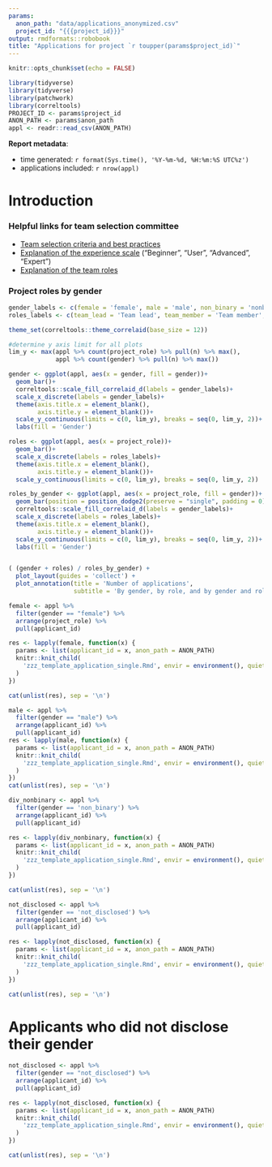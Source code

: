 ```yaml
---
params:
  anon_path: "data/applications_anonymized.csv"
  project_id: "{{{project_id}}}"
output: rmdformats::robobook
title: "Applications for project `r toupper(params$project_id)`"
---
```

<!-- THIS FILE IS NOT SUPPOSED TO BE KNITTED DIRECTLY
    INSTEAD IT IS KNIT FROM 01_preparte_team_selection.R
    IF YOU WANT TO KNIT THIS BY HAND, SET THE PARAMETERS ACCORDINGLY
-->

```r
knitr::opts_chunk$set(echo = FALSE)
```

```r
library(tidyverse)
library(tidyverse)
library(patchwork)
library(correltools)
PROJECT_ID <- params$project_id
ANON_PATH <- params$anon_path
appl <- readr::read_csv(ANON_PATH)
```

**Report metadata**:

- time generated: `r format(Sys.time(), '%Y-%m-%d, %H:%m:%S UTC%z')`
- applications included: `r nrow(appl)`

# Introduction
### Helpful links for team selection committee
- [Team selection criteria and best practices](https://docs.correlaid.org/project-manual/project-coordinators/ideation-finding-a-team#team-selection-call)
- [Explanation of the experience scale](https://docs.correlaid.org/project-manual/data4good-projects#experience-scale) ("Beginner", "User", "Advanced", "Expert") 
- [Explanation of the team roles](https://docs.correlaid.org/project-manual/data4good-projects#which-project-role)

### Project roles by gender
```r
gender_labels <- c(female = 'female', male = 'male', non_binary = 'nonbinary', not_disclosed = 'not disclosed')
roles_labels <- c(team_lead = 'Team lead', team_member = 'Team member', team_trainee = 'Team trainee')

theme_set(correltools::theme_correlaid(base_size = 12))

#determine y axis limit for all plots
lim_y <- max(appl %>% count(project_role) %>% pull(n) %>% max(),
             appl %>% count(gender) %>% pull(n) %>% max())

gender <- ggplot(appl, aes(x = gender, fill = gender))+
  geom_bar()+
  correltools::scale_fill_correlaid_d(labels = gender_labels)+
  scale_x_discrete(labels = gender_labels)+
  theme(axis.title.x = element_blank(),
        axis.title.y = element_blank())+
  scale_y_continuous(limits = c(0, lim_y), breaks = seq(0, lim_y, 2))+
  labs(fill = 'Gender')

roles <- ggplot(appl, aes(x = project_role))+
  geom_bar()+
  scale_x_discrete(labels = roles_labels)+
  theme(axis.title.x = element_blank(),
        axis.title.y = element_blank())+
  scale_y_continuous(limits = c(0, lim_y), breaks = seq(0, lim_y, 2))

roles_by_gender <- ggplot(appl, aes(x = project_role, fill = gender))+
  geom_bar(position = position_dodge2(preserve = "single", padding = 0))+
  correltools::scale_fill_correlaid_d(labels = gender_labels)+
  scale_x_discrete(labels = roles_labels)+
  theme(axis.title.x = element_blank(),
        axis.title.y = element_blank())+
  scale_y_continuous(limits = c(0, lim_y), breaks = seq(0, lim_y, 2))+
  labs(fill = 'Gender')


( (gender + roles) / roles_by_gender) +
  plot_layout(guides = 'collect') +
  plot_annotation(title = 'Number of applications',
                  subtitle = 'By gender, by role, and by gender and role')
```

```r
female <- appl %>% 
  filter(gender == "female") %>% 
  arrange(project_role) %>% 
  pull(applicant_id)

res <- lapply(female, function(x) {
  params <- list(applicant_id = x, anon_path = ANON_PATH)
  knitr::knit_child(
    'zzz_template_application_single.Rmd', envir = environment(), quiet = TRUE
  )
})

cat(unlist(res), sep = '\n')
```


```r
male <- appl %>% 
  filter(gender == "male") %>% 
  arrange(applicant_id) %>% 
  pull(applicant_id)
res <- lapply(male, function(x) {
  params <- list(applicant_id = x, anon_path = ANON_PATH)
  knitr::knit_child(
    'zzz_template_application_single.Rmd', envir = environment(), quiet = TRUE
  )
})
cat(unlist(res), sep = '\n')
```

```r
div_nonbinary <- appl %>% 
  filter(gender == 'non_binary') %>% 
  arrange(applicant_id) %>% 
  pull(applicant_id)

res <- lapply(div_nonbinary, function(x) {
  params <- list(applicant_id = x, anon_path = ANON_PATH)
  knitr::knit_child(
    'zzz_template_application_single.Rmd', envir = environment(), quiet = TRUE
  )
})

cat(unlist(res), sep = '\n')
```

```r
not_disclosed <- appl %>% 
  filter(gender == 'not_disclosed') %>% 
  arrange(applicant_id) %>% 
  pull(applicant_id)

res <- lapply(not_disclosed, function(x) {
  params <- list(applicant_id = x, anon_path = ANON_PATH)
  knitr::knit_child(
    'zzz_template_application_single.Rmd', envir = environment(), quiet = TRUE
  )
})

cat(unlist(res), sep = '\n')
```


# Applicants who did not disclose their gender
```r
not_disclosed <- appl %>% 
  filter(gender == "not_disclosed") %>% 
  arrange(applicant_id) %>% 
  pull(applicant_id)

res <- lapply(not_disclosed, function(x) {
  params <- list(applicant_id = x, anon_path = ANON_PATH)
  knitr::knit_child(
    'zzz_template_application_single.Rmd', envir = environment(), quiet = TRUE
  )
})

cat(unlist(res), sep = '\n')
```


